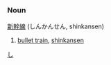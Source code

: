 =={{ja}}==
[[Category:Japanese language|し]]
===Noun===
[[新]][[幹]][[線]] (しんかんせん, shinkansen)

#[[bullet train]], [[shinkansen]]